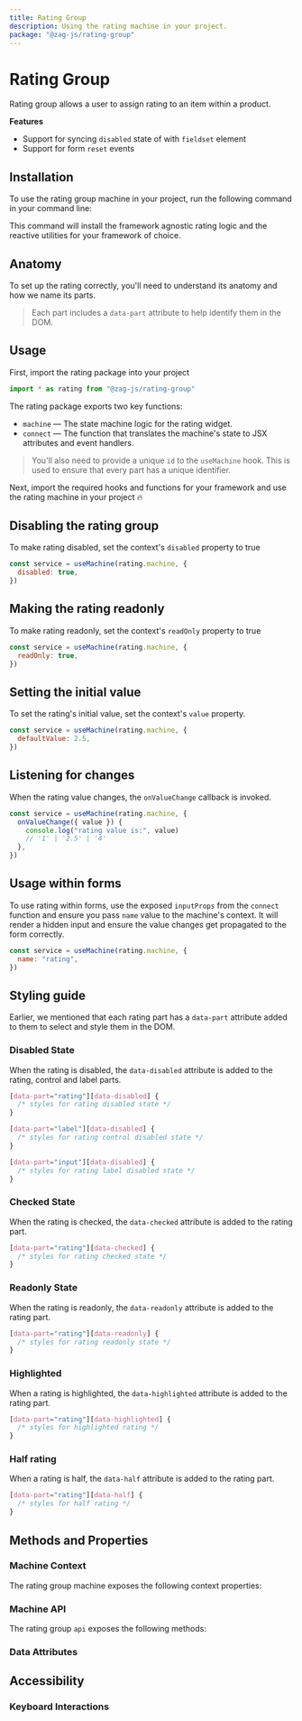 ```yaml
---
title: Rating Group
description: Using the rating machine in your project.
package: "@zag-js/rating-group"
---
```


# Rating Group

Rating group allows a user to assign rating to an item within a product.

<Resources pkg="@zag-js/rating-group" />

<Showcase id="Rating" />

**Features**

- Support for syncing `disabled` state of with `fieldset` element
- Support for form `reset` events

## Installation

To use the rating group machine in your project, run the following command in
your command line:

<CodeSnippet id="rating-group/installation.mdx" />

This command will install the framework agnostic rating logic and the reactive
utilities for your framework of choice.

## Anatomy

To set up the rating correctly, you'll need to understand its anatomy and how we
name its parts.

> Each part includes a `data-part` attribute to help identify them in the DOM.

<Anatomy id="rating-group" />

## Usage

First, import the rating package into your project

```jsx
import * as rating from "@zag-js/rating-group"
```

The rating package exports two key functions:

- `machine` — The state machine logic for the rating widget.
- `connect` — The function that translates the machine's state to JSX attributes
  and event handlers.

> You'll also need to provide a unique `id` to the `useMachine` hook. This is
> used to ensure that every part has a unique identifier.

Next, import the required hooks and functions for your framework and use the
rating machine in your project 🔥

<CodeSnippet id="rating-group/usage.mdx" />

## Disabling the rating group

To make rating disabled, set the context's `disabled` property to true

```jsx {3}
const service = useMachine(rating.machine, {
  disabled: true,
})
```

## Making the rating readonly

To make rating readonly, set the context's `readOnly` property to true

```jsx {3}
const service = useMachine(rating.machine, {
  readOnly: true,
})
```

## Setting the initial value

To set the rating's initial value, set the context's `value` property.

```jsx {3}
const service = useMachine(rating.machine, {
  defaultValue: 2.5,
})
```

## Listening for changes

When the rating value changes, the `onValueChange` callback is invoked.

```jsx {3-8}
const service = useMachine(rating.machine, {
  onValueChange({ value }) {
    console.log("rating value is:", value)
    // '1' | '2.5' | '4'
  },
})
```

## Usage within forms

To use rating within forms, use the exposed `inputProps` from the `connect`
function and ensure you pass `name` value to the machine's context. It will
render a hidden input and ensure the value changes get propagated to the form
correctly.

```jsx {3}
const service = useMachine(rating.machine, {
  name: "rating",
})
```

## Styling guide

Earlier, we mentioned that each rating part has a `data-part` attribute added to
them to select and style them in the DOM.

### Disabled State

When the rating is disabled, the `data-disabled` attribute is added to the
rating, control and label parts.

```css
[data-part="rating"][data-disabled] {
  /* styles for rating disabled state */
}

[data-part="label"][data-disabled] {
  /* styles for rating control disabled state */
}

[data-part="input"][data-disabled] {
  /* styles for rating label disabled state */
}
```

### Checked State

When the rating is checked, the `data-checked` attribute is added to the rating
part.

```css
[data-part="rating"][data-checked] {
  /* styles for rating checked state */
}
```

### Readonly State

When the rating is readonly, the `data-readonly` attribute is added to the
rating part.

```css
[data-part="rating"][data-readonly] {
  /* styles for rating readonly state */
}
```

### Highlighted

When a rating is highlighted, the `data-highlighted` attribute is added to the
rating part.

```css
[data-part="rating"][data-highlighted] {
  /* styles for highlighted rating */
}
```

### Half rating

When a rating is half, the `data-half` attribute is added to the rating part.

```css
[data-part="rating"][data-half] {
  /* styles for half rating */
}
```

## Methods and Properties

### Machine Context

The rating group machine exposes the following context properties:

<ContextTable name="rating-group" />

### Machine API

The rating group `api` exposes the following methods:

<ApiTable name="rating-group" />

### Data Attributes

<DataAttrTable name="rating-group" />

## Accessibility

### Keyboard Interactions

<KeyboardTable name="rating-group" />
